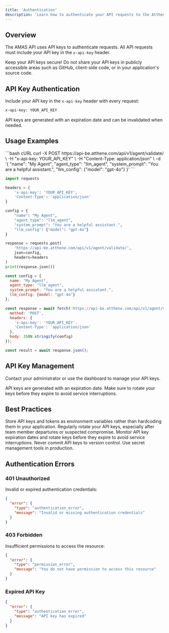 ```yaml
---
title: 'Authentication'
description: 'Learn how to authenticate your API requests to the Atthene Multi-Agent System'
---
```


## Overview

The AMAS API uses API keys to authenticate requests. All API requests must include your API key in the `x-api-key` header.

<Warning>
Keep your API keys secure! Do not share your API keys in publicly accessible areas such as GitHub, client-side code, or in your application's source code.
</Warning>

## API Key Authentication

Include your API key in the `x-api-key` header with every request:

```bash
x-api-key: YOUR_API_KEY
```

API keys are generated with an expiration date and can be invalidated when needed.

## Usage Examples

<CodeGroup>
```bash cURL
curl -X POST https://api-be.atthene.com/api/v1/agent/validate/ \
  -H "x-api-key: YOUR_API_KEY" \
  -H "Content-Type: application/json" \
  -d '{
    "name": "My Agent",
    "agent_type": "llm_agent",
    "system_prompt": "You are a helpful assistant.",
    "llm_config": {"model": "gpt-4o"}
  }'
```

```python Python
import requests

headers = {
    'x-api-key': 'YOUR_API_KEY',
    'Content-Type': 'application/json'
}

config = {
    "name": "My Agent",
    "agent_type": "llm_agent",
    "system_prompt": "You are a helpful assistant.",
    "llm_config": {"model": "gpt-4o"}
}

response = requests.post(
    'https://api-be.atthene.com/api/v1/agent/validate/',
    json=config,
    headers=headers
)
print(response.json())
```

```javascript JavaScript
const config = {
  name: "My Agent",
  agent_type: "llm_agent",
  system_prompt: "You are a helpful assistant.",
  llm_config: {model: "gpt-4o"}
};

const response = await fetch('https://api-be.atthene.com/api/v1/agent/validate/', {
  method: 'POST',
  headers: {
    'x-api-key': 'YOUR_API_KEY',
    'Content-Type': 'application/json'
  },
  body: JSON.stringify(config)
});

const result = await response.json();
```
</CodeGroup>

## API Key Management

Contact your administrator or use the dashboard to manage your API keys.

<Warning>
API keys are generated with an expiration date. Make sure to rotate your keys before they expire to avoid service interruptions.
</Warning>

## Best Practices

<CardGroup cols={2}>
  <Card title="Environment Variables" icon="leaf">
    Store API keys and tokens as environment variables rather than hardcoding them in your application.
  </Card>
  
  <Card title="Key Rotation" icon="rotate">
    Regularly rotate your API keys, especially after team member departures or suspected compromise.
  </Card>
  
  <Card title="Expiration Monitoring" icon="clock">
    Monitor API key expiration dates and rotate keys before they expire to avoid service interruptions.
  </Card>
  
  <Card title="Secure Storage" icon="shield">
    Never commit API keys to version control. Use secret management tools in production.
  </Card>
</CardGroup>

## Authentication Errors

### 401 Unauthorized

Invalid or expired authentication credentials:

```json
{
  "error": {
    "type": "authentication_error",
    "message": "Invalid or missing authentication credentials"
  }
}
```

### 403 Forbidden

Insufficient permissions to access the resource:

```json
{
  "error": {
    "type": "permission_error",
    "message": "You do not have permission to access this resource"
  }
}
```

### Expired API Key

```json
{
  "error": {
    "type": "authentication_error",
    "message": "API key has expired"
  }
}
```
